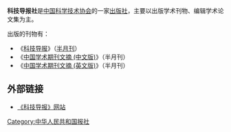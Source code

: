 '''科技导报社'''是[[中国科学技术协会|中国科学技术协会]]的一家[[出版社|出版社]]，主要以出版学术刊物、编辑学术论文集为主。

出版的刊物有：
*《[[科技导报|科技导报]]》（[[半月刊|半月刊]]）
*《[[中国学术期刊文摘_(中文版)|中国学术期刊文摘 (中文版)]]》（半月刊）
*《[[中国学术期刊文摘_(英文版)|中国学术期刊文摘 (英文版)]]》（半月刊）

==外部链接==
*[http://www.kjdb.org 《科技导报》网站]

{{newspaper-stub}}
[[Category:中华人民共和国报社|Category:中华人民共和国报社]]